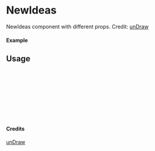 
<Meta of={NewIdeas} title="unDraw/NewIdeas" />

# NewIdeas

NewIdeas component with different props.
Credit: [unDraw](https://undraw.co/illustrations)

#### Example

<Canvas of={NewIdeas.Primary} />

## Usage

```ts
import { NewIdeas } from "yadl-ui";

const Example = () => {
  return (
      <NewIdeas />
  );
};

export default Example;
```

#### Credits
[unDraw](https://undraw.co/illustrations)
